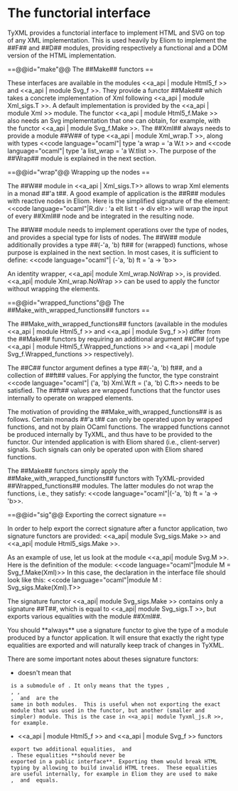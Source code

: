 = The functorial interface =

TyXML provides a functorial interface to implement HTML and SVG on top
of any XML implementation. This is used heavily by Eliom to implement
the ##F## and ##D## modules, providing respectively a functional and
a DOM version of the HTML implementation.


==@@id="make"@@ The ##Make## functors ==

These interfaces are available in the modules
<<a_api | module Html5_f >> and <<a_api | module Svg_f >>.
They provide a functor ##Make## which takes a concrete implementation
of Xml following <<a_api | module Xml_sigs.T >>. A default
implementation is provided by the <<a_api | module Xml >> module.  The
functor <<a_api | module Html5_f.Make >> also needs an Svg
implementation that one can obtain, for example, with the functor
<<a_api | module Svg_f.Make >>.  The ##Xml## always needs to provide a
module ##W## of type <<a_api | module Xml_wrap.T >>, along with types
<<code language="ocaml"| type 'a wrap = 'a W.t >> and
<<code language="ocaml"| type 'a list_wrap = 'a W.tlist >>.
The purpose of the ##Wrap## module is explained in the next section.


==@@id="wrap"@@ Wrapping up the nodes ==

The ##W## module in <<a_api | Xml_sigs.T>> allows to wrap Xml elements
in a monad ##'a t##.  A good example of application is the ##R##
modules with reactive nodes in Eliom. Here is the simplified signature
of the {{{div}}} element:
<<code language="ocaml"|R.div : 'a elt list t -> div elt>>
{{{t}}} will wrap the input of every ##Xml## node and be
integrated in the resulting node.

The ##W## module needs to implement operations over the type of nodes,
and provides a special type for lists of nodes. The ##W## module
additionally provides a type ##(-'a, 'b) ft## for (wrapped) functions,
whose purpose is explained in the next section. In most cases, it is
sufficient to define:
<<code language="ocaml"| (-'a, 'b) ft = 'a -> 'b>>

An identity wrapper, <<a_api| module Xml_wrap.NoWrap >>, is
provided. <<a_api| module Xml_wrap.NoWrap >> can be used to apply the
functor without wrapping the elements.


==@@id="wrapped_functions"@@ The ##Make_with_wrapped_functions## functors ==

The ##Make_with_wrapped_functions## functors (available in the modules
<<a_api | module Html5_f >> and <<a_api | module Svg_f >>) differ from
the ##Make## functors by requiring an additional argument ##C## (of
type <<a_api | module Html5_f.Wrapped_functions >> and
<<a_api | module Svg_f.Wrapped_functions >> respectively).

The ##C## functor argument defines a type ##(-'a, 'b) ft##, and a
collection of ##ft## values. For applying the functor, the type
constraint
<<code language="ocaml"| ('a, 'b) Xml.W.ft = ('a, 'b) C.ft>>
needs to be satisfied. The ##ft## values are wrapped functions that
the functor uses internally to operate on wrapped elements.

The motivation of providing the ##Make_with_wrapped_functions## is as
follows. Certain monads ##'a t## can only be operated upon by wrapped
functions, and not by plain OCaml functions. The wrapped functions
cannot be produced internally by TyXML, and thus have to be provided
to the functor. Our intended application is with Eliom shared (i.e.,
client-server) signals. Such signals can only be operated upon with
Eliom shared functions.

The ##Make## functors simply apply the ##Make_with_wrapped_functions##
functors with TyXML-provided ##Wrapped_functions## modules. The latter
modules do not wrap the functions, i.e., they satisfy:
<<code language="ocaml"|(-'a, 'b) ft = 'a -> 'b>>.


==@@id="sig"@@ Exporting the correct signature ==

In order to help export the correct signature after a functor
application, two signature functors are provided:
<<a_api| module Svg_sigs.Make >> and <<a_api| module Html5_sigs.Make >>.

As an example of use, let us look at the module <<a_api| module Svg.M >>.
Here is the definition of the module:
<<code language="ocaml"|module M = Svg_f.Make(Xml)>>
In this case, the declaration in the interface file should look like
this: <<code language="ocaml"|module M : Svg_sigs.Make(Xml).T>>

The signature functor <<a_api| module Svg_sigs.Make >> contains only a
signature ##T##, which is equal to <<a_api| module Svg_sigs.T >>, but
exports various equalities with the module ##Xml##.

You should **always** use a signature functor to give the type of a
module produced by a functor application. It will ensure that exactly
the right type equalities are exported and will naturally keep track
of changes in TyXML.

There are some important notes about theses signature functors:
* {{{module M : Svg_sigs.Make(Xml).T}}} doesn't mean that {{{M.Xml}}}
  is a submodule of {{{Xml}}}. It only means that the types {{{uri}}},
  {{{event_handler}}}, {{{mouse_event_handler}}},
  {{{keyboard_event_handler}}}, {{{attrib}}} and {{{elt}}} are the
  same in both modules.  This is useful when not exporting the exact
  module that was used in the functor, but another (smaller and
  simpler) module. This is the case in <<a_api| module Tyxml_js.R >>,
  for example.

* <<a_api | module Html5_f >> and <<a_api | module Svg_f >> functors
  export two additional equalities, {{{+'a elt = Xml.elt}}} and
  {{{+'a attrib = Xml.attrib}}}. These equalities **should never be
  exported in a public interface**. Exporting them would break HTML
  typing by allowing to build invalid HTML trees.  These equalities
  are useful internally, for example in Eliom they are used to make
  {{{F.elt}}}, {{{D.elt}}} and {{{R.elt}}} equals.
